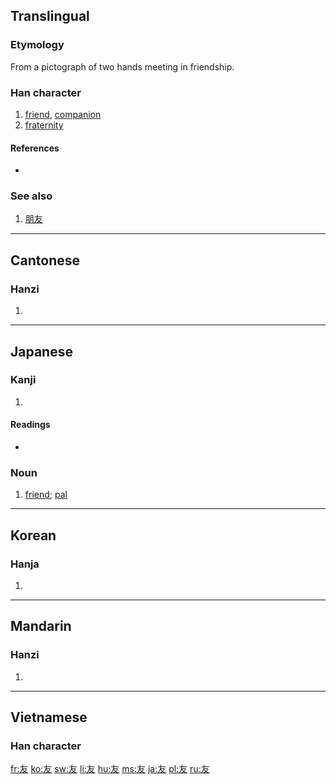 ==Translingual==

===Etymology===
From a pictograph of two hands meeting in friendship.

===Han character===
{{Han char|rn=29|rad=又|as=02|sn=4|four=4004<sub>7</sub>|canj=大水 (KE)}}

# [[friend]], [[companion]]
# [[fraternity]]

====References====
* {{Han ref|kx=0165.060|dkj=03119|dj=0374.180|hdz=10391.010|uh=53CB|ud=21451|bh=A4CD|bd=42189}}

===See also===
# [[朋友]]

----

==Cantonese==

===Hanzi===
{{yue-hanzi|jyut=|y=yau5}}

# {{defn|Cantonese}}

----

==Japanese==

===Kanji===
{{ja-kanji|grade=2|rs=又02}}

# {{defn|Japanese}}

====Readings====
* {{ja-readings|on=[[ゆう]] (yū)|kun=[[とも]] (tomo)}}

===Noun===
{{ja-noun|k|hira=とも|rom=tomo}}

# [[friend]]; [[pal]]

----

==Korean==

===Hanja===
{{ko-hanja|hangeul=우|eumhun=벗|rv=u|mr=u}}

# {{defn|Korean}}

----

==Mandarin==

===Hanzi===
{{cmn-hanzi|pin=[[yǒu]] ([[you3]])|wg=yu<sup>3</sup>}}

# {{defn|Mandarin}}

----

==Vietnamese==

===Han character===
{{vi-hantu|[[hữu]]}}

[[fr:友]]
[[ko:友]]
[[sw:友]]
[[li:友]]
[[hu:友]]
[[ms:友]]
[[ja:友]]
[[pl:友]]
[[ru:友]]